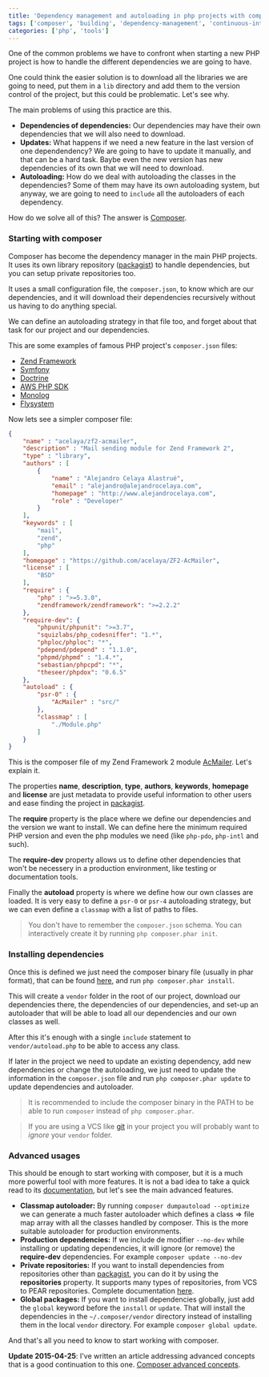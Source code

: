 ```yaml
---
title: 'Dependency management and autoloading in php projects with composer'
tags: ['composer', 'building', 'dependency-management', 'continuous-integration', 'autoloading']
categories: ['php', 'tools']
---
```


One of the common problems we have to confront when starting a new PHP project is how to handle the different dependencies we are going to have.

One could think the easier solution is to download all the libraries we are going to need, put them in a `lib` directory and add them to the version control of the project, but this could be problematic. Let's see why.

The main problems of using this practice are this.

* **Dependencies of dependencies:** Our dependencies may have their own dependencies that we will also need to download.
* **Updates:** What happens if we need a new feature in the last version of one dependendency? We are going to have to update it manually, and that can be a hard task. Baybe even the new version has new dependencies of its own that we will need to download.
* **Autoloading:** How do we deal with autoloading the classes in the dependencies? Some of them may have its own autoloading system, but anyway, we are going to need to `include` all the autoloaders of each dependency.

How do we solve all of this? The answer is [Composer](http://getcomposer.org).

### Starting with composer

Composer has become the dependency manager in the main PHP projects. It uses its own library repository ([packagist](https://packagist.org/)) to handle dependencies, but you can setup private repositories too.

It uses a small configuration file, the `composer.json`, to know which are our dependencies, and it will download their dependencies recursively without us having to do anything special.

We can define an autoloading strategy in that file too, and forget about that task for our project and our dependencies.

This are some examples of famous PHP project's `composer.json` files:

* [Zend Framework](https://github.com/zendframework/zf2/blob/master/composer.json)
* [Symfony](https://github.com/symfony/symfony/blob/master/composer.json)
* [Doctrine](https://github.com/doctrine/doctrine2/blob/master/composer.json)
* [AWS PHP SDK](https://github.com/aws/aws-sdk-php/blob/master/composer.json)
* [Monolog](https://github.com/Seldaek/monolog/blob/master/composer.json)
* [Flysystem](https://github.com/thephpleague/flysystem/blob/master/composer.json)

Now lets see a simpler composer file:

```json
{
    "name" : "acelaya/zf2-acmailer",
    "description" : "Mail sending module for Zend Framework 2",
    "type" : "library",
    "authors" : [
        {
            "name" : "Alejandro Celaya Alastrué",
            "email" : "alejandro@alejandrocelaya.com",
            "homepage" : "http://www.alejandrocelaya.com",
            "role" : "Developer"
        }
    ],
    "keywords" : [
        "mail",
        "zend",
        "php"
    ],
    "homepage" : "https://github.com/acelaya/ZF2-AcMailer",
    "license" : [
        "BSD"
    ],
    "require" : {
        "php" : ">=5.3.0",
        "zendframework/zendframework": ">=2.2.2"
    },
    "require-dev": {
        "phpunit/phpunit": ">=3.7",
        "squizlabs/php_codesniffer": "1.*",
        "phploc/phploc": "*",
        "pdepend/pdepend" : "1.1.0",
        "phpmd/phpmd" : "1.4.*",
        "sebastian/phpcpd": "*",
        "theseer/phpdox": "0.6.5"
    },
    "autoload" : {
        "psr-0" : {
            "AcMailer" : "src/"
        },
        "classmap" : [
            "./Module.php"
        ]
    }
}
```

This is the composer file of my Zend Framework 2 module [AcMailer](https://github.com/acelaya/ZF2-AcMailer). Let's explain it.

The properties **name**, **description**, **type**, **authors**, **keywords**, **homepage** and **license** are just metadata to provide useful information to other users and ease finding the project in [packagist](https://packagist.org/).

The **require** property is the place where we define our dependencies and the version we want to install. We can define here the minimum required PHP version and even the php modules we need (like `php-pdo`, `php-intl` and such).

The **require-dev** property allows us to define other dependencies that won't be necessery in a production environment, like testing or documentation tools.

Finally the **autoload** property is where we define how our own classes are loaded. It is very easy to define a `psr-0` or `psr-4` autoloading strategy, but we can even define a `classmap` with a list of paths to files.

> You don't have to remember the `composer.json` schema. You can interactively create it by running `php composer.phar init`.

### Installing dependencies

Once this is defined we just need the composer binary file (usually in phar format), that can be found [here](https://getcomposer.org/download/), and run `php composer.phar install`.

This will create a `vendor` folder in the root of our project, download our dependencies there, the dependencies of our dependencies, and set-up an autoloader that will be able to load all our dependencies and our own classes as well.

After this it's enough with a single `include` statement to `vendor/autoload.php` to be able to access any class.

If later in the project we need to update an existing dependency, add new dependencies or change the autoloading, we just need to update the information in the `composer.json` file and run `php composer.phar update` to update dependencies and autoloader.

> It is recommended to include the composer binary in the PATH to be able to run `composer` instead of `php composer.phar`.

> If you are using a VCS like [git](https://git-scm.com/) in your project you will probably want to *ignore* your `vendor` folder.

### Advanced usages

This should be enough to start working with composer, but it is a much more powerful tool with more features. It is not a bad idea to take a quick read to its [documentation](https://getcomposer.org/doc/), but let's see the main advanced features.

* **Classmap autoloader:** By running `composer dumpautoload --optimize` we can generate a much faster autoloader which defines a class => file map array with all the classes handled by composer. This is the more suitable autoloader for production environments.
* **Production dependencies:** If we include de modifier `--no-dev` while installing or updating dependencies, it will ignore (or remove) the **require-dev** dependencies. For example `composer update --no-dev`
* **Private repositories:** If you want to install dependencies from repositories other than [packagist](https://packagist.org/), you can do it by using the **repositories** property. It supports many types of repositories, from VCS to PEAR repositories. Complete documentation [here](https://getcomposer.org/doc/05-repositories.md).
* **Global packages:** If you want to install dependencies globally, just add the `global` keyword before the `install` or `update`. That will install the dependencies in the `~/.composer/vendor` directory instead of installing them in the local `vendor` directory. For example `composer global update`.

And that's all you need to know to start working with composer.

**Update 2015-04-25**: I've written an article addressing advanced concepts that is a good continuation to this one. [Composer advanced concepts](/2015/04/25/composer-advanced-concepts/).
